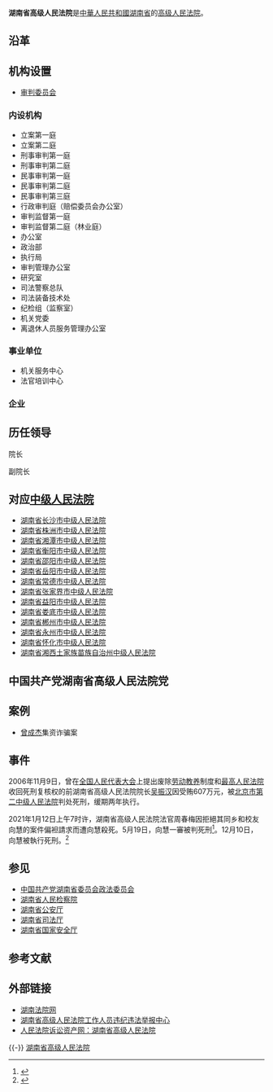 {{Expand|time=2013-02-15}}
{{Infobox PRCG
|机构名称=湖南省高级人民法院
|标志1=National Emblem of the People's Republic of China.svg
|职位1=院长
|人员1=[[田立文|田立文]]
|衔级1=[[二级大法官|二级大法官]]
|上诉法院=[[中华人民共和国最高人民法院|中华人民共和国最高人民法院]]
|业务上级机构=[[中华人民共和国最高人民法院|中华人民共和国最高人民法院]]
|组织上级机构=[[湖南省人民代表大会|湖南省人民代表大会]]<br>[[湖南省人民代表大会常务委员会|湖南省人民代表大会常务委员会]]
|中共上级=[[中国共产党湖南省委员会|中国共产党湖南省委员会]]
|中共本级=中国共产党湖南省高级人民法院党组
|机构类型=[[高级人民法院|高级人民法院]]
|行政级别=副省级
|授权法源=[[中华人民共和国宪法|中华人民共和国宪法]]
|组织法规=[[中华人民共和国人民法院组织法|中华人民共和国人民法院组织法]]
|地址1=[[湖南省|湖南省]][[长沙市|长沙市]][[芙蓉区|芙蓉区]]东二环二段320号
|网站=湖南法院网
|网址=http://hunanfy.chinacourt.org/
|成立时间=
|时期1=
|机构1=
}}

'''湖南省高级人民法院'''是[[中華人民共和國|中華人民共和國]][[湖南省|湖南省]]的[[高级人民法院|高级人民法院]]。

==沿革==

==机构设置==
*[[审判委员会|审判委员会]]
===内设机构===
*立案第一庭
*立案第二庭
*刑事审判第一庭
*刑事审判第二庭    
*民事审判第一庭
*民事审判第二庭
*民事审判第三庭
*行政审判庭（赔偿委员会办公室）
*审判监督第一庭
*审判监督第二庭（林业庭）
*办公室
*政治部
*执行局
*审判管理办公室
*研究室
*司法警察总队
*司法装备技术处
*纪检组（监察室）
*机关党委
*离退休人员服务管理办公室

===事业单位===
*机关服务中心
*法官培训中心

===企业===

==历任领导==
;院长

;副院长

== 对应[[中级人民法院|中级人民法院]] ==
* [[湖南省长沙市中级人民法院|湖南省长沙市中级人民法院]]
* [[湖南省株洲市中级人民法院|湖南省株洲市中级人民法院]]
* [[湖南省湘潭市中级人民法院|湖南省湘潭市中级人民法院]]
* [[湖南省衡阳市中级人民法院|湖南省衡阳市中级人民法院]]
* [[湖南省邵阳市中级人民法院|湖南省邵阳市中级人民法院]]
* [[湖南省岳阳市中级人民法院|湖南省岳阳市中级人民法院]]
* [[湖南省常德市中级人民法院|湖南省常德市中级人民法院]]
* [[湖南省张家界市中级人民法院|湖南省张家界市中级人民法院]]
* [[湖南省益阳市中级人民法院|湖南省益阳市中级人民法院]]
* [[湖南省娄底市中级人民法院|湖南省娄底市中级人民法院]]
* [[湖南省郴州市中级人民法院|湖南省郴州市中级人民法院]]
* [[湖南省永州市中级人民法院|湖南省永州市中级人民法院]]
* [[湖南省怀化市中级人民法院|湖南省怀化市中级人民法院]]
* [[湖南省湘西土家族苗族自治州中级人民法院|湖南省湘西土家族苗族自治州中级人民法院]]

== 中国共产党湖南省高级人民法院党 ==

== 案例 ==
* [[曾成杰|曾成杰]]集资诈骗案

== 事件 ==
2006年11月9日，曾在[[全国人民代表大会|全国人民代表大会]]上提出废除[[劳动教养|劳动教养]]制度和[[中华人民共和国最高人民法院|最高人民法院]]收回死刑复核权的前湖南省高级人民法院院长[[吴振汉|吴振汉]]因受贿607万元，被[[北京市第二中级人民法院|北京市第二中级人民法院]]判处死刑，缓期两年执行。

2021年1月12日上午7时许，湖南省高级人民法院法官周春梅因拒絕其同乡和校友向慧的案件偏袒請求而遭向慧殺死。5月19日，向慧一審被判死刑<ref>{{cite news |title=湖南女法官被校友杀害案一审宣判 被告人向慧被判死刑 |url=http://www.takungpao.com/news/232108/2021/0519/587096.html |accessdate=2021-05-19 |archive-date=2021-11-03 |archive-url=https://web.archive.org/web/20211103091119/http://www.takungpao.com/news/232108/2021/0519/587096.html |dead-url=no }}</ref>。12月10日，向慧被執行死刑。<ref>{{cite news |title=湖南高院女法官遇害案罪犯被执行死刑 |url=https://china.caixin.com/2021-12-11/101816535.html |accessdate=2021-12-12 |archive-date=2021-12-12 |archive-url=https://web.archive.org/web/20211212141757/https://china.caixin.com/2021-12-11/101816535.html |dead-url=no }}</ref>

== 参见 ==
* [[中国共产党湖南省委员会政法委员会|中国共产党湖南省委员会政法委员会]]
* [[湖南省人民检察院|湖南省人民检察院]]
* [[湖南省公安厅|湖南省公安厅]]
* [[湖南省司法厅|湖南省司法厅]]
* [[湖南省国家安全厅|湖南省国家安全厅]]

== 参考文献 ==
{{Reflist}}

== 外部链接 == 
* [http://hunanfy.chinacourt.org/ 湖南法院网] {{Wayback|url=http://hunanfy.chinacourt.org/ |date=20100811030839 }}
* [http://jubao.court.gov.cn/hun 湖南省高级人民法院工作人员违纪违法举报中心] {{Wayback|url=http://jubao.court.gov.cn/hun |date=20170415201023 }}
* [https://web.archive.org/web/20170415104035/http://www.rmfysszc.gov.cn/statichtml/rm_sindex/107/rm_sindex.shtml 人民法院诉讼资产网：湖南省高级人民法院]

{{-}}
{{中华人民共和国各省级行政区|审判机关}}
{{中华人民共和国法院|地}}
[[category:湖南省高级人民法院|]]